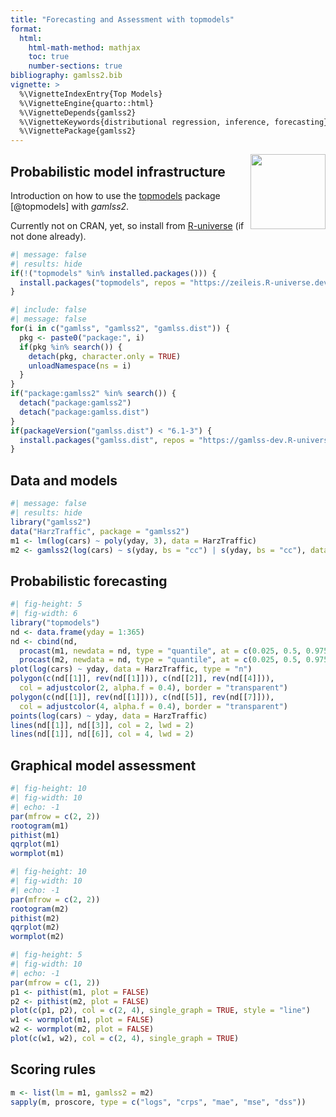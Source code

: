 ```yaml
---
title: "Forecasting and Assessment with topmodels"
format: 
  html:
    html-math-method: mathjax
    toc: true
    number-sections: true
bibliography: gamlss2.bib
vignette: >
  %\VignetteIndexEntry{Top Models}
  %\VignetteEngine{quarto::html}
  %\VignetteDepends{gamlss2}
  %\VignetteKeywords{distributional regression, inference, forecasting}
  %\VignettePackage{gamlss2}
---
```


<img src="https://topmodels.R-Forge.R-project.org/topmodels/topmodels.png" align="right" alt="" width="120"/>

## Probabilistic model infrastructure

Introduction on how to use the [topmodels](https://topmodels.R-Forge.R-project.org/topmodels/) package [@topmodels] with _gamlss2_.

Currently not on CRAN, yet, so install from [R-universe](https://zeileis.R-universe.dev/) (if not done already).

```r
#| message: false
#| results: hide
if(!("topmodels" %in% installed.packages())) {
  install.packages("topmodels", repos = "https://zeileis.R-universe.dev")
}
```

```r
#| include: false
#| message: false
for(i in c("gamlss", "gamlss2", "gamlss.dist")) {
  pkg <- paste0("package:", i)
  if(pkg %in% search()) {
    detach(pkg, character.only = TRUE)
    unloadNamespace(ns = i)
  }
}
if("package:gamlss2" %in% search()) {
  detach("package:gamlss2")
  detach("package:gamlss.dist")
}
if(packageVersion("gamlss.dist") < "6.1-3") {
  install.packages("gamlss.dist", repos = "https://gamlss-dev.R-universe.dev")
}
```

## Data and models

```r
#| message: false
#| results: hide
library("gamlss2")
data("HarzTraffic", package = "gamlss2")
m1 <- lm(log(cars) ~ poly(yday, 3), data = HarzTraffic)
m2 <- gamlss2(log(cars) ~ s(yday, bs = "cc") | s(yday, bs = "cc"), data = HarzTraffic, family = SN2)
```

## Probabilistic forecasting

```r
#| fig-height: 5
#| fig-width: 6
library("topmodels")
nd <- data.frame(yday = 1:365)
nd <- cbind(nd,
  procast(m1, newdata = nd, type = "quantile", at = c(0.025, 0.5, 0.975)),
  procast(m2, newdata = nd, type = "quantile", at = c(0.025, 0.5, 0.975)))
plot(log(cars) ~ yday, data = HarzTraffic, type = "n")
polygon(c(nd[[1]], rev(nd[[1]])), c(nd[[2]], rev(nd[[4]])),
  col = adjustcolor(2, alpha.f = 0.4), border = "transparent")
polygon(c(nd[[1]], rev(nd[[1]])), c(nd[[5]], rev(nd[[7]])),
  col = adjustcolor(4, alpha.f = 0.4), border = "transparent")
points(log(cars) ~ yday, data = HarzTraffic)
lines(nd[[1]], nd[[3]], col = 2, lwd = 2)
lines(nd[[1]], nd[[6]], col = 4, lwd = 2)
```

## Graphical model assessment

```r
#| fig-height: 10
#| fig-width: 10
#| echo: -1
par(mfrow = c(2, 2))
rootogram(m1)
pithist(m1)
qqrplot(m1)
wormplot(m1)
```

```r
#| fig-height: 10
#| fig-width: 10
#| echo: -1
par(mfrow = c(2, 2))
rootogram(m2)
pithist(m2)
qqrplot(m2)
wormplot(m2)
```

```r
#| fig-height: 5
#| fig-width: 10
#| echo: -1
par(mfrow = c(1, 2))
p1 <- pithist(m1, plot = FALSE)
p2 <- pithist(m2, plot = FALSE)
plot(c(p1, p2), col = c(2, 4), single_graph = TRUE, style = "line")
w1 <- wormplot(m1, plot = FALSE)
w2 <- wormplot(m2, plot = FALSE)
plot(c(w1, w2), col = c(2, 4), single_graph = TRUE)
```

## Scoring rules

```r
m <- list(lm = m1, gamlss2 = m2)
sapply(m, proscore, type = c("logs", "crps", "mae", "mse", "dss"))
```



